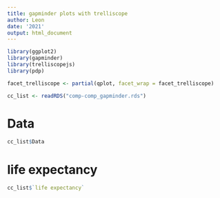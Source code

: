 ```yaml
---
title: gapminder plots with trelliscope
author: Leon
date: '2021'
output: html_document
---
```


```r
library(ggplot2)
library(gapminder)
library(trelliscopejs)
library(pdp)

facet_trelliscope <- partial(qplot, facet_wrap = facet_trelliscope)

cc_list <- readRDS("comp-comp_gapminder.rds")
```

# Data

```r
cc_list$Data
```

# life expectancy

```r
cc_list$`life expectancy`
```
